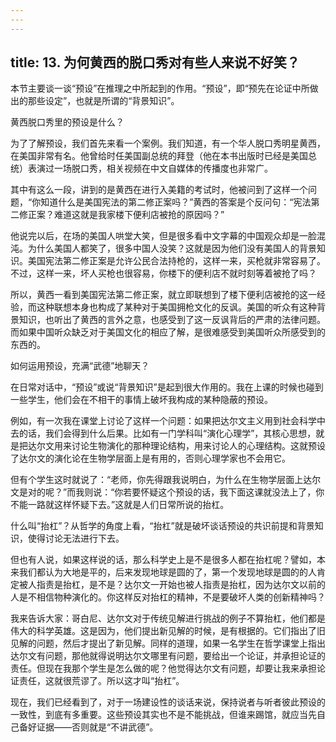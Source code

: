 ```yaml
---
---
---
```

title: 13. 为何黄西的脱口秀对有些人来说不好笑？
---




本节主要谈一谈“预设”在推理之中所起到的作用。“预设”，即“预先在论证中所做出的那些设定”，也就是所谓的“背景知识”。





黄西脱口秀里的预设是什么？


为了了解预设，我们首先来看一个案例。我们知道，有一个华人脱口秀明星黄西，在美国非常有名。他曾给时任美国副总统的拜登（他在本书出版时已经是美国总统）表演过一场脱口秀，相关视频在中文自媒体的传播度也非常广。

其中有这么一段，讲到的是黄西在进行入美籍的考试时，他被问到了这样一个问题，“你知道什么是美国宪法的第二修正案吗？”黄西的答案是个反问句：“宪法第二修正案？难道这就是我家楼下便利店被抢的原因吗？”

他说完以后，在场的美国人哄堂大笑，但是很多看中文字幕的中国观众却是一脸混沌。为什么美国人都笑了，很多中国人没笑？这就是因为他们没有美国人的背景知识。美国宪法第二修正案是允许公民合法持枪的，这样一来，买枪就非常容易了。不过，这样一来，坏人买枪也很容易，你楼下的便利店不就时刻等着被抢了吗？

所以，黄西一看到美国宪法第二修正案，就立即联想到了楼下便利店被抢的这一经验，而这种联想本身也构成了某种对于美国拥枪文化的反讽。美国的听众有这种背景知识，也听出了黄西的言外之意，也感受到了这一反讽背后的严肃的法律问题。而如果中国听众缺乏对于美国文化的相应了解，是很难感受到美国听众所感受到的东西的。





如何运用预设，充满“武德”地聊天？


在日常对话中，“预设”或说“背景知识”是起到很大作用的。我在上课的时候也碰到一些学生，他们会在不相干的事情上破坏我构成的某种隐蔽的预设。

例如，有一次我在课堂上讨论了这样一个问题：如果把达尔文主义用到社会科学中去的话，我们会得到什么后果。比如有一门学科叫“演化心理学”，其核心思想，就是把达尔文用来讨论生物演化的那种理论结构，用来讨论人的心理结构。这就预设了达尔文的演化论在生物学层面上是有用的，否则心理学家也不会用它。

但有个学生这时就说了：“老师，你先得跟我说明白，为什么在生物学层面上达尔文是对的呢？”而我则说：“你若要怀疑这个预设的话，我下面这课就没法上了，你不能一路就这样怀疑下去。”这就是人们日常所说的抬杠。

什么叫“抬杠”？从哲学的角度上看，“抬杠”就是破坏谈话预设的共识前提和背景知识，使得讨论无法进行下去。

但也有人说，如果这样说的话，那么科学史上是不是很多人都在抬杠呢？譬如，本来我们都认为大地是平的，后来发现地球是圆的了，第一个发现地球是圆的的人肯定被人指责是抬杠，是不是？达尔文一开始也被人指责是抬杠，因为达尔文以前的人是不相信物种演化的。你这样反对抬杠的精神，不是要破坏人类的创新精神吗？

我来告诉大家：哥白尼、达尔文对于传统见解进行挑战的例子不算抬杠，他们都是伟大的科学英雄。这是因为，他们提出新见解的时候，是有根据的。它们指出了旧见解的问题，然后才提出了新见解。同样的道理，如果一名学生在哲学课堂上指出达尔文有问题，那他就得说明达尔文哪里有问题，要给出一个论证，并承担论证的责任。但现在我那个学生是怎么做的呢？他觉得达尔文有问题，却要让我来承担论证责任，这就很荒谬了。所以这才叫“抬杠”。

现在，我们已经看到了，对于一场建设性的谈话来说，保持说者与听者彼此预设的一致性，到底有多重要。这些预设其实也不是不能挑战，但谁来踢馆，就应当先自己备好证据——否则就是“不讲武德”。